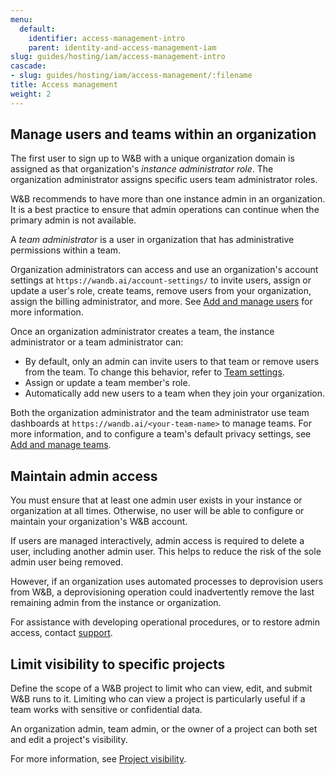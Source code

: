 ```yaml
---
menu:
  default:
    identifier: access-management-intro
    parent: identity-and-access-management-iam
slug: guides/hosting/iam/access-management-intro
cascade:
- slug: guides/hosting/iam/access-management/:filename
title: Access management
weight: 2
---
```


## Manage users and teams within an organization
The first user to sign up to W&B with a unique organization domain is assigned as that organization's *instance administrator role*. The organization administrator assigns specific users team administrator roles.

<Note>
W&B recommends to have more than one instance admin in an organization. It is a best practice to ensure that admin operations can continue when the primary admin is not available.
</Note>

A *team administrator* is a user in organization that has administrative permissions within a team. 

Organization administrators can access and use an organization's account settings at `https://wandb.ai/account-settings/` to invite users, assign or update a user's role, create teams, remove users from your organization, assign the billing administrator, and more. See [Add and manage users](./manage-organization.md#add-and-manage-users) for more information. 

Once an organization administrator creates a team, the instance administrator or a team administrator can:

- By default, only an admin can invite users to that team or remove users from the team. To change this behavior, refer to [Team settings](/guides/models/app/settings-page/team-settings.md#privacy).
- Assign or update a team member's role.
- Automatically add new users to a team when they join your organization.

Both the organization administrator and the team administrator use team dashboards at `https://wandb.ai/<your-team-name>` to manage teams. For more information, and to configure a team's default privacy settings, see [Add and manage teams](./manage-organization.md#add-and-manage-teams).

## Maintain admin access
You must ensure that at least one admin user exists in your instance or organization at all times. Otherwise, no user will be able to configure or maintain your organization's W&B account.

If users are managed interactively, admin access is required to delete a user, including another admin user. This helps to reduce the risk of the sole admin user being removed.

However, if an organization uses automated processes to deprovision users from W&B, a deprovisioning operation could inadvertently remove the last remaining admin from the instance or organization.

For assistance with developing operational procedures, or to restore admin access, contact [support](mailto:support@wandb.com).

## Limit visibility to specific projects

Define the scope of a W&B project to limit who can view, edit, and submit W&B runs to it. Limiting who can view a project is particularly useful if a team works with sensitive or confidential data.

An organization admin, team admin, or the owner of a project can both set and edit a project's visibility. 

For more information, see [Project visibility](./restricted-projects).